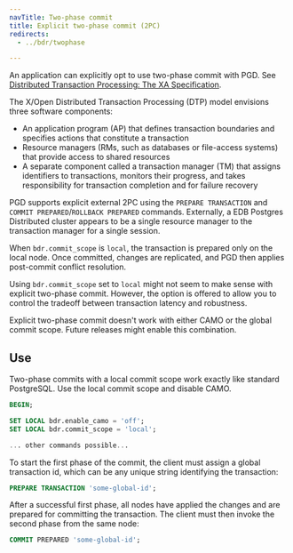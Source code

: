 ```yaml
---
navTitle: Two-phase commit
title: Explicit two-phase commit (2PC)
redirects: 
  - ../bdr/twophase

---
```


An application can explicitly opt to use two-phase commit with PGD. See
[Distributed Transaction Processing: The XA Specification](http://pubs.opengroup.org/onlinepubs/009680699/toc.pdf).

The X/Open Distributed Transaction Processing (DTP) model envisions three
software components:

-   An application program (AP) that defines transaction boundaries and specifies
    actions that constitute a transaction
-   Resource managers (RMs, such as databases or file-access systems) that provide
    access to shared resources
-   A separate component called a transaction manager (TM) that assigns identifiers
    to transactions, monitors their progress, and takes responsibility for
    transaction completion and for failure recovery

PGD supports explicit external 2PC using the `PREPARE TRANSACTION` and
`COMMIT PREPARED`/`ROLLBACK PREPARED` commands. Externally, a EDB Postgres Distributed cluster
appears to be a single resource manager to the transaction manager for a
single session.

When `bdr.commit_scope` is `local`, the transaction is prepared only
on the local node. Once committed, changes are replicated, and
PGD then applies post-commit conflict resolution.

Using `bdr.commit_scope` set to `local` might not seem to make sense with
explicit two-phase commit. However, the option is offered to allow you
to control the tradeoff between transaction latency and robustness.

Explicit two-phase commit doesn't work with either CAMO
or the global commit scope. Future releases might enable this combination.

## Use

Two-phase commits with a local commit scope work exactly like standard
PostgreSQL. Use the local commit scope and disable CAMO.

```sql
BEGIN;

SET LOCAL bdr.enable_camo = 'off';
SET LOCAL bdr.commit_scope = 'local';

... other commands possible...
```

To start the first phase of the commit, the client must assign a
global transaction id, which can be any unique string identifying the
transaction:

```sql
PREPARE TRANSACTION 'some-global-id';
```

After a successful first phase, all nodes have applied the changes and
are prepared for committing the transaction. The client must then invoke
the second phase from the same node:

```sql
COMMIT PREPARED 'some-global-id';
```
